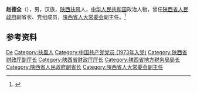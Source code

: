 {{Otheruses|other=名为赵德全的其他人物|赵德全}}
'''赵德全'''（{{bd|1947年|12月}}），男，汉族，[[陕西|陕西]][[扶风|扶风]]人，[[中华人民共和国|中华人民共和国]]政治人物，曾任[[陕西省人民政府|陕西省人民政府]]副省长、党组成员，[[陕西省人大常委会|陕西省人大常委会]]副主任。<ref>{{Cite web|title=陕西省第十一届人大常委会副主任简历(图)|url=http://www.xiancn.com/gb/news/2008-01/24/content_1440434.htm|accessdate=2020-07-19|work=西安晚报|archiveurl=https://web.archive.org/web/20200719131002/http://www.xiancn.com/gb/news/2008-01/24/content_1440434.htm|archivedate=2020-07-19|dead-url=no}}</ref>

== 参考资料 ==
{{reflist}}

{{中国人物小作品}}

{{Authority control}}
{{DEFAULTSORT:Zhao赵}}
[[Category:赵姓|De]]
[[Category:扶風人|Category:扶風人]]
[[Category:中国共产党党员_(1973年入党)|Category:中国共产党党员 (1973年入党)]]
[[Category:陕西省财政厅副厅长|Category:陕西省财政厅副厅长]]
[[Category:陕西省财政厅厅长|Category:陕西省财政厅厅长]]
[[Category:陕西省地方税务局局长|Category:陕西省地方税务局局长]]
[[Category:陕西省人民政府副省长|Category:陕西省人民政府副省长]]
[[Category:陕西省人大常委会副主任|Category:陕西省人大常委会副主任]]